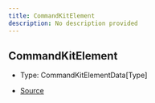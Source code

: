 ```yaml
---
title: CommandKitElement
description: No description provided
---
```


## CommandKitElement

- Type: CommandKitElementData\[Type]

- [Source](https://github.com/underctrl-io/commandkit/blob/98b939d6fdf8beaae597b4dc0351a139da52ee8d/packages/commandkit/src/components/common/element.ts#L22)